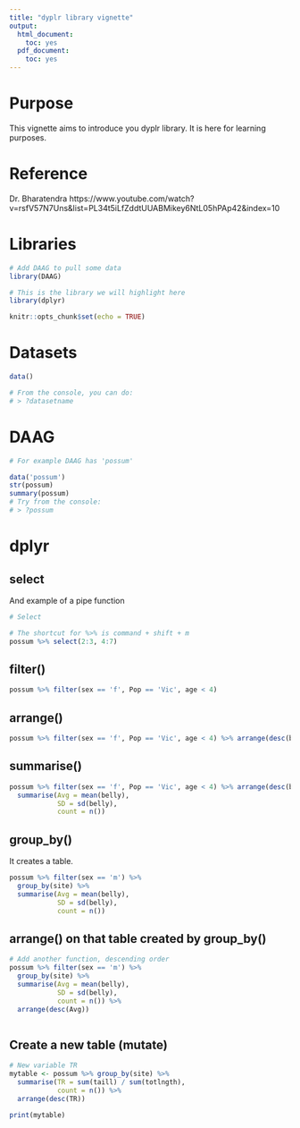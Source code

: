 ```yaml
---
title: "dyplr library vignette"
output:
  html_document:
    toc: yes
  pdf_document:
    toc: yes
---
```


# Purpose

This vignette aims to introduce you dyplr library. It is here for learning purposes.

# Reference

Dr. Bharatendra https://www.youtube.com/watch?v=rsfV57N7Uns&list=PL34t5iLfZddtUUABMikey6NtL05hPAp42&index=10

# Libraries

```r

# Add DAAG to pull some data
library(DAAG)

# This is the library we will highlight here
library(dplyr)

knitr::opts_chunk$set(echo = TRUE)
```

# Datasets
```r
data()

# From the console, you can do:
# > ?datasetname
```

# DAAG

```r

# For example DAAG has 'possum'

data('possum')
str(possum)
summary(possum)
# Try from the console:
# > ?possum
```

# dplyr

## select

And example of a pipe function 

```r
# Select

# The shortcut for %>% is command + shift + m
possum %>% select(2:3, 4:7)
```

## filter()

```r

possum %>% filter(sex == 'f', Pop == 'Vic', age < 4)
```

## arrange()



```r

possum %>% filter(sex == 'f', Pop == 'Vic', age < 4) %>% arrange(desc(belly))

```

## summarise()



```r

possum %>% filter(sex == 'f', Pop == 'Vic', age < 4) %>% arrange(desc(belly)) %>% 
  summarise(Avg = mean(belly),
            SD = sd(belly),
            count = n())

```

## group_by()

It creates a table.

```r

possum %>% filter(sex == 'm') %>% 
  group_by(site) %>%
  summarise(Avg = mean(belly),
            SD = sd(belly),
            count = n())


```
## arrange() on that table created by group_by()

```r
# Add another function, descending order
possum %>% filter(sex == 'm') %>% 
  group_by(site) %>%
  summarise(Avg = mean(belly),
            SD = sd(belly),
            count = n()) %>%
  arrange(desc(Avg))



```

## Create a new table (mutate)

```r

# New variable TR
mytable <- possum %>% group_by(site) %>%
  summarise(TR = sum(taill) / sum(totlngth),
            count = n()) %>%
  arrange(desc(TR))

print(mytable)

```

